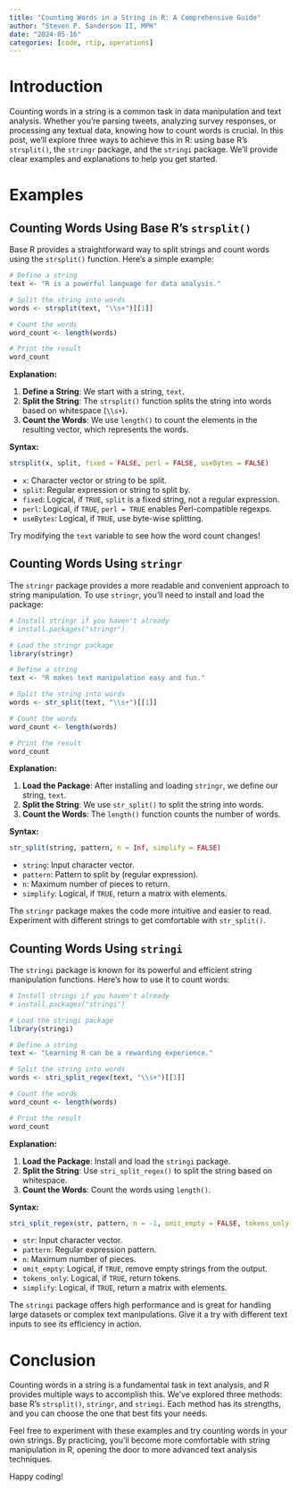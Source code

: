 ```yaml
---
title: "Counting Words in a String in R: A Comprehensive Guide"
author: "Steven P. Sanderson II, MPH"
date: "2024-05-16"
categories: [code, rtip, operations]
---
```


# Introduction

Counting words in a string is a common task in data manipulation and text analysis. Whether you're parsing tweets, analyzing survey responses, or processing any textual data, knowing how to count words is crucial. In this post, we'll explore three ways to achieve this in R: using base R's `strsplit()`, the `stringr` package, and the `stringi` package. We'll provide clear examples and explanations to help you get started.

# Examples

## Counting Words Using Base R's `strsplit()`

Base R provides a straightforward way to split strings and count words using the `strsplit()` function. Here’s a simple example:

```r
# Define a string
text <- "R is a powerful language for data analysis."

# Split the string into words
words <- strsplit(text, "\\s+")[[1]]

# Count the words
word_count <- length(words)

# Print the result
word_count
```

**Explanation:**

1. **Define a String**: We start with a string, `text`.
2. **Split the String**: The `strsplit()` function splits the string into words based on whitespace (`\\s+`).
3. **Count the Words**: We use `length()` to count the elements in the resulting vector, which represents the words.

**Syntax:**

```R
strsplit(x, split, fixed = FALSE, perl = FALSE, useBytes = FALSE)
```

- `x`: Character vector or string to be split.
- `split`: Regular expression or string to split by.
- `fixed`: Logical, if `TRUE`, `split` is a fixed string, not a regular expression.
- `perl`: Logical, if `TRUE`, `perl = TRUE` enables Perl-compatible regexps.
- `useBytes`: Logical, if `TRUE`, use byte-wise splitting.

Try modifying the `text` variable to see how the word count changes!

## Counting Words Using `stringr`

The `stringr` package provides a more readable and convenient approach to string manipulation. To use `stringr`, you'll need to install and load the package:

```r
# Install stringr if you haven't already
# install.packages("stringr")

# Load the stringr package
library(stringr)

# Define a string
text <- "R makes text manipulation easy and fun."

# Split the string into words
words <- str_split(text, "\\s+")[[1]]

# Count the words
word_count <- length(words)

# Print the result
word_count
```

**Explanation:**

1. **Load the Package**: After installing and loading `stringr`, we define our string, `text`.
2. **Split the String**: We use `str_split()` to split the string into words.
3. **Count the Words**: The `length()` function counts the number of words.

**Syntax:**

```R
str_split(string, pattern, n = Inf, simplify = FALSE)
```

- `string`: Input character vector.
- `pattern`: Pattern to split by (regular expression).
- `n`: Maximum number of pieces to return.
- `simplify`: Logical, if `TRUE`, return a matrix with elements.

The `stringr` package makes the code more intuitive and easier to read. Experiment with different strings to get comfortable with `str_split()`.

## Counting Words Using `stringi`

The `stringi` package is known for its powerful and efficient string manipulation functions. Here’s how to use it to count words:

```r
# Install stringi if you haven't already
# install.packages("stringi")

# Load the stringi package
library(stringi)

# Define a string
text <- "Learning R can be a rewarding experience."

# Split the string into words
words <- stri_split_regex(text, "\\s+")[[1]]

# Count the words
word_count <- length(words)

# Print the result
word_count
```

**Explanation:**

1. **Load the Package**: Install and load the `stringi` package.
2. **Split the String**: Use `stri_split_regex()` to split the string based on whitespace.
3. **Count the Words**: Count the words using `length()`.

**Syntax:**

```R
stri_split_regex(str, pattern, n = -1, omit_empty = FALSE, tokens_only = FALSE, simplify = FALSE)
```

- `str`: Input character vector.
- `pattern`: Regular expression pattern.
- `n`: Maximum number of pieces.
- `omit_empty`: Logical, if `TRUE`, remove empty strings from the output.
- `tokens_only`: Logical, if `TRUE`, return tokens.
- `simplify`: Logical, if `TRUE`, return a matrix with elements.

The `stringi` package offers high performance and is great for handling large datasets or complex text manipulations. Give it a try with different text inputs to see its efficiency in action.

# Conclusion

Counting words in a string is a fundamental task in text analysis, and R provides multiple ways to accomplish this. We've explored three methods: base R's `strsplit()`, `stringr`, and `stringi`. Each method has its strengths, and you can choose the one that best fits your needs.

Feel free to experiment with these examples and try counting words in your own strings. By practicing, you'll become more comfortable with string manipulation in R, opening the door to more advanced text analysis techniques.

Happy coding!